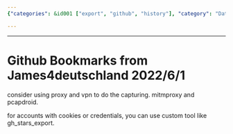```yaml
---
{"categories": &id001 ["export", "github", "history"], "category": "Data Capture", "date": "2022-06-01 03:14:57", "description": "This article explains a method for capturing Github data by utilizing proxies and VPNs, along with tools like mitmproxy, pcapdroid, and gh_stars_export to handle accounts requiring cookies or credentials.", "tags": *id001, "title": "Github Bookmarks from James4deutschland"}

---
```


------

# Github Bookmarks from James4deutschland 2022/6/1

consider using proxy and vpn to do the capturing. mitmproxy and pcapdroid.

for accounts with cookies or credentials, you can use custom tool like gh_stars_export.

